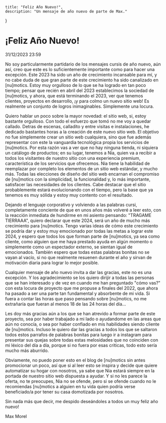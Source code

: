     title: "Feliz Año Nuevo!",
    description: "Un mensaje de año nuevo de parte de Max."
}

# ¡Feliz Año Nuevo!

31/12/2023 23:59

No soy particularmente partidario de los mensajes cursis de año nuevo, aún así, creo que este es lo suficientemente importante como para hacer una excepción. Este 2023 ha sido un año de crecimiento incansable para mí, y no cabe duda de que gran parte de este crecimiento ha sido canalizado en [nu]motics. Estoy muy orgulloso de lo que se ha logrado en tan poco tiempo; pensar que recién en abril del 2023 establecimos la sociedad de [nu]motics, y ahora, que está terminando el 2023, ver que tenemos clientes, proyectos en desarrollo, ¡y para colmo un nuevo sitio web! Es realmente un conjunto de logros inimaginables. Simplemente una locura.

Quiero hablar un poco sobre la mayor novedad: el sitio web, si, estoy bastante orgulloso. Con todo el esfuerzo que tomó no me voy a quedar callado. Detras de escenas, calladito y entre visitas e instalaciones, he dedicado bastantes horas a la creación de este nuevo sitio web. El objetivo no fue simplemente crear un sitio web cualquiera, sino que fue además representar con este la vanguardia tecnológica propia los servicios de [nu]motics. Por esta razón vas a ver que no hay ninguna tienda, ni siquiera un catálogo de productos; en su lugar, tenemos a Nia, quien va a recibir a todos los visitantes de nuestro sitio con una experiencia premium, característica de los servicios que ofrecemos. Nia tiene la habilidad de reemplazar por completo los elementos de un sitio web estándar, y mucho más. Todas las elecciones de diseño del sitio web encarnan el compromiso de [nu]motics con la simplicidad, la funcionalidad y, lo más importante, satisfacer las necesidades de los clientes. Cabe destacar que el sitio probablemente estará evolucionando con el tiempo, pero la base que ya tenemos es muy sólida y estoy muy contento con el resultado.

Dejando el lenguaje corporativo y volviendo a las palabras cursi, completamente conciente de que en unos años más volveré a leer esto, con la reacción inmediata de hundirme en mi asiento pensando: "TRAGAME TIERRAAA", quiero declarar que este 2024, será un año de mucho más crecimiento para [nu]motics. Tengo varias ideas de cómo este crecimiento se podría dar y estoy muy emocionado por todas las metas a lograr este 2024, y espero que todos los que forman parte de [nu]motics, ya sea como cliente, como alguien que me haya prestado ayuda en algún momento o simplemente como un espectador externo, se sientan igual de emocionados. También espero que todas estas palabras bonitas no se vayan al vacío, si no que realmente resuenen durante el año y sirvan de motivación diaria para lograr lo mejor posible.

Cualquier mensaje de año nuevo invita a dar las gracias, este no es una excepción. Y los agradecimiento se los quiero dirijir a todas las personas que se han interesado y de vez en cuando me han preguntado "cómo vas?" con esta locura de proyecto que me propuse a finales del 2022, que ahora ha pasado a ser una parte tan fundamental y absorbente de mi vida. Si fuera a contar las horas que paso pensando sobre [nu]motics, no me extrañaría que fueran al menos 18 de las 24 horas del día... 

Les doy más gracias aún a los que se han atrevido a formar parte de este proyecto, sea por haber trabajado a mi lado o ayudandome en las areas que aún no conocía, o sea por haber confiado en mis habilidades siendo cliente de [nu]motics. Incluso le quiero dar las gracias a todos los que se saltaron todos estos parrafos de palabras bonitas para luego ir a instagram para presentar sus quejas sobre todas estas melosidades que no coinciden con mi léxico del día a día, porque si no fuera por esas criticas, todo esto sería mucho más aburrido.

Obviamente, no puedo poner esto en el blog de [nu]motics sin antes promocionar un poco, así que si al leer esto se inspira y decide que quiere automatizar su hogar con nosotros, ya sabe que Nia estará siempre en la portada de nuestro sitio web dispuesta a ayudar. Y si no les parece la oferta, no te preocupes, Nia no se ofende, pero si se ofende cuando no le recomiendas [nu]motics a alguien en tu vida quien podría verse beneficiado/a por tener su casa domotizada por nosotros.

Sin nada más que decir, me despido deseándoles a todos un muy feliz año nuevo!

Max Morel
